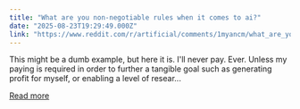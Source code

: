 ```yaml
---
title: "What are you non-negotiable rules when it comes to ai?"
date: "2025-08-23T19:29:49.000Z"
link: "https://www.reddit.com/r/artificial/comments/1myancm/what_are_you_nonnegotiable_rules_when_it_comes_to/"
---
```


This might be a dumb example, but here it is. I'll never pay. Ever. Unless my paying is required in order to further a tangible goal such as generating profit for myself, or enabling a level of resear...

[Read more](https://www.reddit.com/r/artificial/comments/1myancm/what_are_you_nonnegotiable_rules_when_it_comes_to/)
